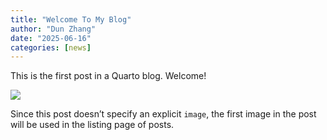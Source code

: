 ```yaml
---
title: "Welcome To My Blog"
author: "Dun Zhang"
date: "2025-06-16"
categories: [news]
---
```


This is the first post in a Quarto blog. Welcome!

![](thumbnail.jpg)

Since this post doesn't specify an explicit `image`, the first image in the post will be used in the listing page of posts.
